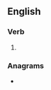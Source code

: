 ==English==

===Verb===
{{head|en|verb form}}

# {{en-third-person singular of|enchase}}

===Anagrams===
* {{l|en|encashes}}